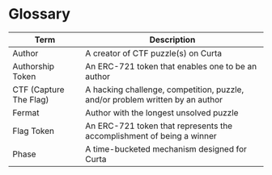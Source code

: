# Glossary

| Term                   | Description                                                                   |
| ---------------------- | ----------------------------------------------------------------------------- |
| Author                 | A creator of CTF puzzle(s) on Curta                                           |
| Authorship Token       | An ERC-721 token that enables one to be an author                             |
| CTF (Capture The Flag) | A hacking challenge, competition, puzzle, and/or problem written by an author |
| Fermat                 | Author with the longest unsolved puzzle                                       |
| Flag Token             | An ERC-721 token that represents the accomplishment of being a winner         |
| Phase                  | A time-bucketed mechanism designed for Curta                                  |
